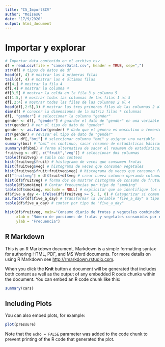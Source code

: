 ```yaml
---
title: "C5_ImportSCV"
author: "MoisesG"
date: "17/9/2020"
output: html_document
---
```

# Importar y explorar

```r
# Importar data contenido en el archivo csv
df = read.csv(file = "cancerData1.csv", header = TRUE, sep=",")
str(df) # tipos de datos de df
head(df, 4) # mostrar las 4 primeras filas
tail(df, 4) # mostrar las 4 últimas filas
df[4,] # mostrar la fila 4
df[,4] # mostrar la columna 4
df[3,5] # mostrar la celda en la fila 3 y columna 5
df[1:5,] # mostrar todas las columnas de las filas 1 al 5 
df[,2:4] # mostrar todas las filas de las columnas 2 al 4
head(df[,2:5],3) # mostrar las tres primeras filas de las columnas 2 al 5
dim(df) # conocer la dimensiones de la matriz filas * columnas
df[, "gender"] # seleccionar la columna "gender"
gender <- df[, "gender"] # guardar el dato de "gender" en una variable
str(gender) # ver el tipo de dato de "gender"
gender <- as.factor(gender) # dado que el género es masculino o femenino se cambia el tipo de dato a factor
str(gender) # revisar el tipo de dato de "gender"
bmi <- df[,"bmi"] # seleccionar columna "bmi" y asignar una variable
summary(bmi) # "bmi" es continuo, sacar resumen de estadísticas básicas
summary(df$bmi) # forma alternativa de sacar el resumen de estadísticas
fruitveg <- df[, c("fruit","veg")] # seleccionar dos columnas
table(fruitveg) # tabla con conteos 
hist(fruitveg$fruit) # histograma de veces que consumen frutas
hist(fruitveg$veg) # histograma de veces que consumen vegetales
hist(fruitveg$fruit+fruitveg$veg) # histograma de veces que consumen frutas y vegetales
df["fruitveg"] = df$fruit+df$veg # crear nueva columna operando columnas
hist(df$fruitveg) # forma dos de mostrar histogrma de consumo de frutas y vegetales
table(df$smoking) # Contar frecuencias por tipo de "smoking"
table(df$smoking, exclude = NULL) # explicitar que se identifique los campos vacíos
df$five_a_day <- ifelse(df$fruitveg >= 5, 1, 0) # Categorizar si comen o no 5 veces al día las frutas y vegetales
as.factor(df$five_a_day) # transformar la variable "five_a_day" a tipo factor 
table(df$five_a_day) # contar por tipo de "five_a_day"

hist(df$fruitveg, main="Consumo diario de frutas y vegetales combinados", 
     xlab = "Número de porciones de frutas y vegetales consumidas por día", 
     ylab = "Frecuencia")
```

## R Markdown

This is an R Markdown document. Markdown is a simple formatting syntax for authoring HTML, PDF, and MS Word documents. For more details on using R Markdown see <http://rmarkdown.rstudio.com>.

When you click the **Knit** button a document will be generated that includes both content as well as the output of any embedded R code chunks within the document. You can embed an R code chunk like this:

```r
summary(cars)
```

## Including Plots

You can also embed plots, for example:

```r
plot(pressure)
```

Note that the `echo = FALSE` parameter was added to the code chunk to prevent printing of the R code that generated the plot.
